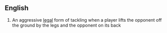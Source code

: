 == English ==

{{en-noun}}

# {{rugby}} An aggressive [[legal]] form of tackling when a player lifts the opponent off the ground by the legs and the opponent on its back